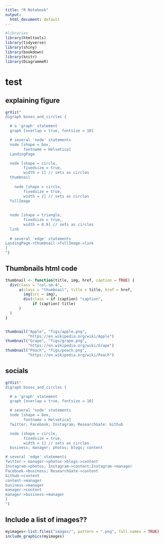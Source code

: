 ```yaml
---
title: "R Notebook"
output:
  html_document: default
---
```


```r
#libraries
library(htmltools)
library(tidyverse)
library(shiny)
library(bookdown)
library(knitr)
library(DiagrammeR)
```

# test {#test}


## explaining figure

```r
grViz("
digraph boxes_and_circles {

  # a 'graph' statement
  graph [overlap = true, fontsize = 10]

  # several 'node' statements
  node [shape = box,
        fontname = Helvetica]
  LandingPage

  node [shape = circle,
        fixedsize = true,
        width = 1] // sets as circles
  thumbnail
  
    node [shape = circle,
        fixedsize = true,
        width = 2] // sets as circles
  fullImage
  
  
  node [shape = triangle,
        fixedsize = true,
        width = 0.9] // sets as circles
  link
  
  # several 'edge' statements
LandingPage->thumbnail->fullImage->link
}
")
```



## Thumbnails html code

```r

thumbnail <- function(title, img, href, caption = TRUE) {
  div(class = "col-sm-4",
      a(class = "thumbnail", title = title, href = href,
        img(src = img),
        div(class = if (caption) "caption",
            if (caption) title)
      )
  )
}


thumbnail("Apple", "figs/apple.png",
          "https://en.wikipedia.org/wiki/Apple")
thumbnail("Grape", "figs/grape.png",
          "https://en.wikipedia.org/wiki/Grape")
thumbnail("Peach", "figs/peach.png",
          "https://en.wikipedia.org/wiki/Peach")
```


## socials

```r
grViz("
digraph boxes_and_circles {

  # a 'graph' statement
  graph [overlap = true, fontsize = 10]

  # several 'node' statements
  node [shape = box,
        fontname = Helvetica]
  Twitter; Facebook; Instagram; ResearchGate: Github

  node [shape = circle,
        fixedsize = true,
        width = 1] // sets as circles
  business; manager; photos; blogs; content

# several 'edge' statements
Twitter-> manager->photos->blogs->content
Instagram->photos; Instagram->content;Instagram->manager
Facebook->business; ResearchGate->content
Github->content
content->manager
business->manager
manager->content
manager->business->manager
}
")
```


## Include a list of images??

```r
myimages<-list.files("images/", pattern = ".png", full.names = TRUE)
include_graphics(myimages)
```